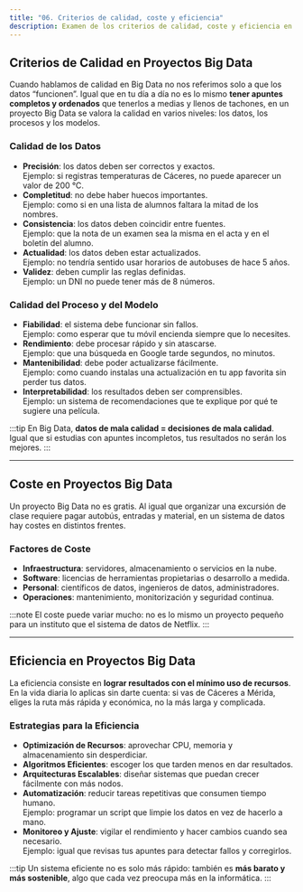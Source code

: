 ```yaml
---
title: "06. Criterios de calidad, coste y eficiencia"
description: Examen de los criterios de calidad, coste y eficiencia en la implementación de proyectos Big Data.
---
```


## Criterios de Calidad en Proyectos Big Data

Cuando hablamos de calidad en Big Data no nos referimos solo a que los datos “funcionen”. Igual que en tu día a día no es lo mismo **tener apuntes completos y ordenados** que tenerlos a medias y llenos de tachones, en un proyecto Big Data se valora la calidad en varios niveles: los datos, los procesos y los modelos.

### Calidad de los Datos

- **Precisión**: los datos deben ser correctos y exactos.  
  Ejemplo: si registras temperaturas de Cáceres, no puede aparecer un valor de 200 °C.
- **Completitud**: no debe haber huecos importantes.  
  Ejemplo: como si en una lista de alumnos faltara la mitad de los nombres.
- **Consistencia**: los datos deben coincidir entre fuentes.  
  Ejemplo: que la nota de un examen sea la misma en el acta y en el boletín del alumno.
- **Actualidad**: los datos deben estar actualizados.  
  Ejemplo: no tendría sentido usar horarios de autobuses de hace 5 años.
- **Validez**: deben cumplir las reglas definidas.  
  Ejemplo: un DNI no puede tener más de 8 números.

### Calidad del Proceso y del Modelo

- **Fiabilidad**: el sistema debe funcionar sin fallos.  
  Ejemplo: como esperar que tu móvil encienda siempre que lo necesites.
- **Rendimiento**: debe procesar rápido y sin atascarse.  
  Ejemplo: que una búsqueda en Google tarde segundos, no minutos.
- **Mantenibilidad**: debe poder actualizarse fácilmente.  
  Ejemplo: como cuando instalas una actualización en tu app favorita sin perder tus datos.
- **Interpretabilidad**: los resultados deben ser comprensibles.  
  Ejemplo: un sistema de recomendaciones que te explique por qué te sugiere una película.

:::tip
En Big Data, **datos de mala calidad = decisiones de mala calidad**. Igual que si estudias con apuntes incompletos, tus resultados no serán los mejores.
:::

---

## Coste en Proyectos Big Data

Un proyecto Big Data no es gratis. Al igual que organizar una excursión de clase requiere pagar autobús, entradas y material, en un sistema de datos hay costes en distintos frentes.

### Factores de Coste

- **Infraestructura**: servidores, almacenamiento o servicios en la nube.  
- **Software**: licencias de herramientas propietarias o desarrollo a medida.  
- **Personal**: científicos de datos, ingenieros de datos, administradores.  
- **Operaciones**: mantenimiento, monitorización y seguridad continua.  

:::note
El coste puede variar mucho: no es lo mismo un proyecto pequeño para un instituto que el sistema de datos de Netflix.
:::

---

## Eficiencia en Proyectos Big Data

La eficiencia consiste en **lograr resultados con el mínimo uso de recursos**.  
En la vida diaria lo aplicas sin darte cuenta: si vas de Cáceres a Mérida, eliges la ruta más rápida y económica, no la más larga y complicada.

### Estrategias para la Eficiencia

- **Optimización de Recursos**: aprovechar CPU, memoria y almacenamiento sin desperdiciar.  
- **Algoritmos Eficientes**: escoger los que tarden menos en dar resultados.  
- **Arquitecturas Escalables**: diseñar sistemas que puedan crecer fácilmente con más nodos.  
- **Automatización**: reducir tareas repetitivas que consumen tiempo humano.  
  Ejemplo: programar un script que limpie los datos en vez de hacerlo a mano.  
- **Monitoreo y Ajuste**: vigilar el rendimiento y hacer cambios cuando sea necesario.  
  Ejemplo: igual que revisas tus apuntes para detectar fallos y corregirlos.

:::tip
Un sistema eficiente no es solo más rápido: también es **más barato y más sostenible**, algo que cada vez preocupa más en la informática.
:::
